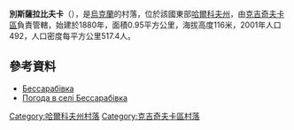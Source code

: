 

{{coord|49|14|55|N|35|48|54|E|scale:100000_region:UA|display=title}}

'''別斯薩拉比夫卡'''（{{lang-uk|Бессарабівка}}），是[[烏克蘭|烏克蘭]]的村落，位於該國東部[[哈爾科夫州|哈爾科夫州]]，由[[克吉奇夫卡區|克吉奇夫卡區]]負責管轄，始建於1880年，面積0.95平方公里，海拔高度116米，2001年人口492，人口密度每平方公里517.4人。

==參考資料==
* [http://w1.c1.rada.gov.ua/pls/z7502/A005?rdat1=09.01.2009&rf7571=33320 Бессарабівка]{{dead link|date=2017年11月 |bot=InternetArchiveBot |fix-attempted=yes }}
* [http://weather.in.ua/ua/har'kovskaja/1107 Погода в селі Бессарабівка]{{Wayback|url=http://weather.in.ua/ua/har'kovskaja/1107 |date=20160323024327 }}

{{DEFAULTSORT:Бессарабівка}}
[[Category:哈爾科夫州村落|Category:哈爾科夫州村落]]
[[Category:克吉奇夫卡區村落|Category:克吉奇夫卡區村落]]


{{Kharkiv-geo-stub}}